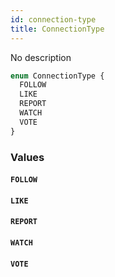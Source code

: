 ```yaml
---
id: connection-type
title: ConnectionType
---
```



No description

```graphql
enum ConnectionType {
  FOLLOW
  LIKE
  REPORT
  WATCH
  VOTE
}
```


### Values

#### `FOLLOW` 




#### `LIKE` 




#### `REPORT` 




#### `WATCH` 




#### `VOTE` 






